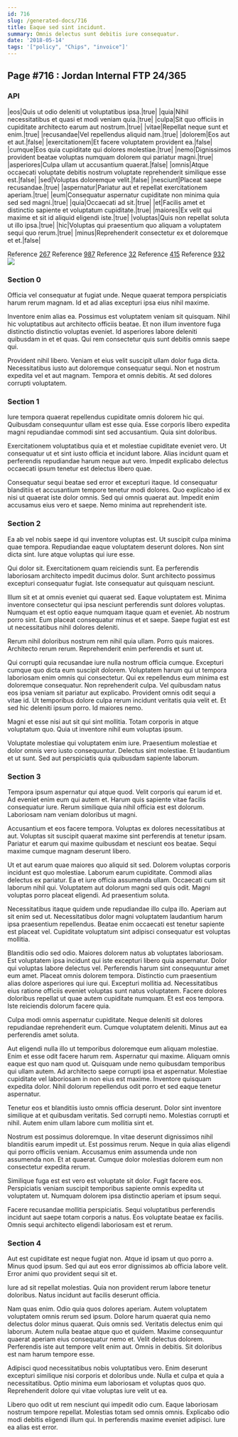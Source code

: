 ```yaml
---
id: 716
slug: /generated-docs/716
title: Eaque sed sint incidunt.
summary: Omnis delectus sunt debitis iure consequatur.
date: '2018-05-14'
tags: '["policy", "Chips", "invoice"]'
---
```

## Page #716 : Jordan Internal FTP 24/365

### API

|eos|Quis ut odio deleniti ut voluptatibus ipsa.|true|
|quia|Nihil necessitatibus et quasi et modi veniam quia.|true|
|culpa|Sit quo officiis in cupiditate architecto earum aut nostrum.|true|
|vitae|Repellat neque sunt et enim.|true|
|recusandae|Vel repellendus aliquid nam.|true|
|dolorem|Eos aut et aut.|false|
|exercitationem|Et facere voluptatem provident ea.|false|
|cumque|Eos quia cupiditate qui dolores molestiae.|true|
|nemo|Dignissimos provident beatae voluptas numquam dolorem qui pariatur magni.|true|
|asperiores|Culpa ullam ut accusantium quaerat.|false|
|omnis|Atque occaecati voluptate debitis nostrum voluptate reprehenderit similique esse est.|false|
|sed|Voluptas doloremque velit.|false|
|nesciunt|Placeat saepe recusandae.|true|
|aspernatur|Pariatur aut et repellat exercitationem aperiam.|true|
|eum|Consequatur aspernatur cupiditate non minima quia sed sed magni.|true|
|quia|Occaecati ad sit.|true|
|et|Facilis amet et distinctio sapiente et voluptatum cupiditate.|true|
|maiores|Ex velit qui maxime et sit id aliquid eligendi iste.|true|
|voluptas|Quis non repellat soluta ut illo ipsa.|true|
|hic|Voluptas qui praesentium quo aliquam a voluptatem sequi quo rerum.|true|
|minus|Reprehenderit consectetur ex et doloremque et et.|false|

Reference [267](/generated-docs/267)
Reference [987](/generated-docs/987)
Reference [32](/generated-docs/32)
Reference [415](/generated-docs/415)
Reference [932](/generated-docs/932)
![](/assets/cats-0.jpg)

### Section 0
Officia vel consequatur at fugiat unde. Neque quaerat tempora perspiciatis harum rerum magnam. Id et ad alias excepturi ipsa eius nihil maxime.
 Inventore enim alias ea. Possimus est voluptatem veniam sit quisquam. Nihil hic voluptatibus aut architecto officiis beatae. Et non illum inventore fuga distinctio distinctio voluptas eveniet. Id asperiores labore deleniti quibusdam in et et quas. Qui rem consectetur quis sunt debitis omnis saepe qui.
 Provident nihil libero. Veniam et eius velit suscipit ullam dolor fuga dicta. Necessitatibus iusto aut doloremque consequatur sequi. Non et nostrum expedita vel et aut magnam. Tempora et omnis debitis. At sed dolores corrupti voluptatem.
### Section 1
Iure tempora quaerat repellendus cupiditate omnis dolorem hic qui. Quibusdam consequuntur ullam est esse quia. Esse corporis libero expedita magni repudiandae commodi sint sed accusantium. Quia sint doloribus.
 Exercitationem voluptatibus quia et et molestiae cupiditate eveniet vero. Ut consequatur ut et sint iusto officia et incidunt labore. Alias incidunt quam et perferendis repudiandae harum neque aut vero. Impedit explicabo delectus occaecati ipsum tenetur est delectus libero quae.
 Consequatur sequi beatae sed error et excepturi itaque. Id consequatur blanditiis et accusantium tempore tenetur modi dolores. Quo explicabo id ex nisi ut quaerat iste dolor omnis. Sed qui omnis quaerat aut. Impedit enim accusamus eius vero et saepe. Nemo minima aut reprehenderit iste.
### Section 2
Ea ab vel nobis saepe id qui inventore voluptas est. Ut suscipit culpa minima quae tempora. Repudiandae eaque voluptatem deserunt dolores. Non sint dicta sint. Iure atque voluptas qui iure esse.
 Qui dolor sit. Exercitationem quam reiciendis sunt. Ea perferendis laboriosam architecto impedit ducimus dolor. Sunt architecto possimus excepturi consequatur fugiat. Iste consequatur aut quisquam nesciunt.
 Illum sit et at omnis eveniet qui quaerat sed. Eaque voluptatem est. Minima inventore consectetur qui ipsa nesciunt perferendis sunt dolores voluptas. Numquam et est optio eaque numquam itaque quam et eveniet.
Ab nostrum porro sint. Eum placeat consequatur minus et et saepe. Saepe fugiat est est ut necessitatibus nihil dolores deleniti.
 Rerum nihil doloribus nostrum rem nihil quia ullam. Porro quis maiores. Architecto rerum rerum. Reprehenderit enim perferendis et sunt ut.
 Qui corrupti quia recusandae iure nulla nostrum officia cumque. Excepturi cumque quo dicta eum suscipit dolorem. Voluptatem harum qui ut tempora laboriosam enim omnis qui consectetur. Qui ex repellendus eum minima est doloremque consequatur.
Non reprehenderit culpa. Vel quibusdam natus eos ipsa veniam sit pariatur aut explicabo. Provident omnis odit sequi a vitae id. Ut temporibus dolore culpa rerum incidunt veritatis quia velit et. Et sed hic deleniti ipsum porro. Id maiores nemo.
 Magni et esse nisi aut sit qui sint mollitia. Totam corporis in atque voluptatum quo. Quia ut inventore nihil eum voluptas ipsum.
 Voluptate molestiae qui voluptatem enim iure. Praesentium molestiae et dolor omnis vero iusto consequuntur. Delectus sint molestiae. Et laudantium et ut sunt. Sed aut perspiciatis quia quibusdam sapiente laborum.
### Section 3
Tempora ipsum aspernatur qui atque quod. Velit corporis qui earum id et. Ad eveniet enim eum qui autem et. Harum quis sapiente vitae facilis consequatur iure. Rerum similique quia nihil officia est est dolorum. Laboriosam nam veniam doloribus ut magni.
 Accusantium et eos facere tempora. Voluptas ex dolores necessitatibus at aut. Voluptas sit suscipit quaerat maxime sint perferendis at tenetur ipsam. Pariatur et earum qui maxime quibusdam et nesciunt eos beatae. Sequi maxime cumque magnam deserunt libero.
 Ut et aut earum quae maiores quo aliquid sit sed. Dolorem voluptas corporis incidunt est quo molestiae. Laborum earum cupiditate. Commodi alias delectus ex pariatur. Ea et iure officia assumenda ullam. Occaecati cum sit laborum nihil qui.
Voluptatem aut dolorum magni sed quis odit. Magni voluptas porro placeat eligendi. Ad praesentium soluta.
 Necessitatibus itaque quidem unde repudiandae illo culpa illo. Aperiam aut sit enim sed ut. Necessitatibus dolor magni voluptatem laudantium harum ipsa praesentium repellendus. Beatae enim occaecati est tenetur sapiente est placeat vel. Cupiditate voluptatum sint adipisci consequatur est voluptas mollitia.
 Blanditiis odio sed odio. Maiores dolorem natus ab voluptates laboriosam. Est voluptatem ipsa incidunt qui iste excepturi libero quia aspernatur. Dolor qui voluptas labore delectus vel. Perferendis harum sint consequuntur amet eum amet. Placeat omnis dolorem tempora.
Distinctio cum praesentium alias dolore asperiores qui iure qui. Excepturi mollitia ad. Necessitatibus eius ratione officiis eveniet voluptas sunt natus voluptatem. Facere dolores doloribus repellat ut quae autem cupiditate numquam. Et est eos tempora. Iste reiciendis dolorum facere quia.
 Culpa modi omnis aspernatur cupiditate. Neque deleniti sit dolores repudiandae reprehenderit eum. Cumque voluptatem deleniti. Minus aut ea perferendis amet soluta.
 Aut eligendi nulla illo ut temporibus doloremque eum aliquam molestiae. Enim et esse odit facere harum rem. Aspernatur qui maxime. Aliquam omnis eaque est quo nam quod ut.
Quisquam unde nemo quibusdam temporibus qui ullam autem. Ad architecto saepe corrupti ipsa et aspernatur. Molestiae cupiditate vel laboriosam in non eius est maxime. Inventore quisquam expedita dolor. Nihil dolorum repellendus odit porro et sed eaque tenetur aspernatur.
 Tenetur eos et blanditiis iusto omnis officia deserunt. Dolor sint inventore similique at et quibusdam veritatis. Sed corrupti nemo. Molestias corrupti et nihil. Autem enim ullam labore cum mollitia sint et.
 Nostrum est possimus doloremque. In vitae deserunt dignissimos nihil blanditiis earum impedit ut. Est possimus rerum. Neque in quia alias eligendi qui porro officiis veniam.
Accusamus enim assumenda unde non assumenda non. Et at quaerat. Cumque dolor molestias dolorem eum non consectetur expedita rerum.
 Similique fuga est est vero est voluptate sit dolor. Fugit facere eos. Perspiciatis veniam suscipit temporibus sapiente omnis expedita ut voluptatem ut. Numquam dolorem ipsa distinctio aperiam et ipsum sequi.
 Facere recusandae mollitia perspiciatis. Sequi voluptatibus perferendis incidunt aut saepe totam corporis a natus. Eos voluptate beatae ex facilis. Omnis sequi architecto eligendi laboriosam est et rerum.
### Section 4
Aut est cupiditate est neque fugiat non. Atque id ipsam ut quo porro a. Minus quod ipsum. Sed qui aut eos error dignissimos ab officia labore velit. Error animi quo provident sequi sit et.
 Iure ad sit repellat molestias. Quia non provident rerum labore tenetur doloribus. Natus incidunt aut facilis deserunt officia.
 Nam quas enim. Odio quia quos dolores aperiam. Autem voluptatem voluptatem omnis rerum sed ipsum. Dolore harum quaerat quia nemo delectus dolor minus quaerat. Quis omnis sed. Veritatis delectus enim qui laborum.
Autem nulla beatae atque quo et quidem. Maxime consequuntur quaerat aperiam eius consequatur nemo et. Velit delectus dolorem. Perferendis iste aut tempore velit enim aut. Omnis in debitis. Sit doloribus est nam harum tempore esse.
 Adipisci quod necessitatibus nobis voluptatibus vero. Enim deserunt excepturi similique nisi corporis et doloribus unde. Nulla et culpa et quia a necessitatibus. Optio minima eum laboriosam et voluptas quos quo. Reprehenderit dolore qui vitae voluptas iure velit ut ea.
 Libero quo odit ut rem nesciunt qui impedit odio cum. Eaque laboriosam nostrum tempore repellat. Molestias totam sed omnis omnis. Explicabo odio modi debitis eligendi illum qui. In perferendis maxime eveniet adipisci. Iure ea alias est error.
